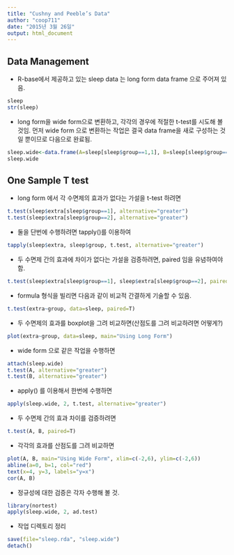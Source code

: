 ```yaml
---
title: "Cushny and Peeble’s Data"
author: "coop711"
date: "2015년 3월 26일"
output: html_document
---
```


Data Management
---------------

- R-base에서 제공하고 있는 sleep data 는 long form data frame 으로 주어져 있음.

```r
sleep
str(sleep)
```

- long form을  wide form으로 변환하고, 각각의 경우에 적절한 t-test를 시도해 볼 것임. 먼저 wide form 으로 변환하는 작업은 결국 data frame을 새로 구성하는 것일 뿐이므로 다음으로 완료됨.

``` r
sleep.wide<-data.frame(A=sleep[sleep$group==1,1], B=sleep[sleep$group==2,1])
sleep.wide
```

One Sample T test
------------------

- long form 에서 각 수면제의 효과가 없다는 가설을 t-test 하려면 

```r
t.test(sleep$extra[sleep$group==1], alternative="greater")
t.test(sleep$extra[sleep$group==2], alternative="greater")
```

- 둘을 단번에 수행하려면 tapply()를 이용하여

```r
tapply(sleep$extra, sleep$group, t.test, alternative="greater")
```

- 두 수면제 간의 효과에 차이가 없다는 가설을 검증하려면, paired 임을 유념하여야 함.

```r
t.test(sleep$extra[sleep$group==1], sleep$extra[sleep$group==2], paired=T)
```

- formula 형식을 빌리면 다음과 같이 비교적 간결하게 기술할 수 있음.

```r
t.test(extra~group, data=sleep, paired=T)
```

- 두 수면제의 효과를 boxplot을 그려 비교하면(산점도를 그려 비교하려면 어떻게?)

```r
plot(extra~group, data=sleep, main="Using Long Form")
```

- wide form 으로 같은 작업을 수행하면

```r

attach(sleep.wide)
t.test(A, alternative="greater")
t.test(B, alternative="greater")
```

- apply() 를 이용해서 한번에 수행하면

```r
apply(sleep.wide, 2, t.test, alternative="greater")
```

- 두 수면제 간의 효과 차이를 검증하려면

```r
t.test(A, B, paired=T)
```

- 각각의 효과를 산점도를 그려 비교하면

```r
plot(A, B, main="Using Wide Form", xlim=c(-2,6), ylim=c(-2,6))
abline(a=0, b=1, col="red")
text(x=4, y=3, labels="y=x")
cor(A, B)
```

- 정규성에 대한 검증은 각자 수행해 볼 것.

```r
library(nortest)
apply(sleep.wide, 2, ad.test)
```

- 작업 디렉토리 정리

```r
save(file="sleep.rda", "sleep.wide")
detach()
```
